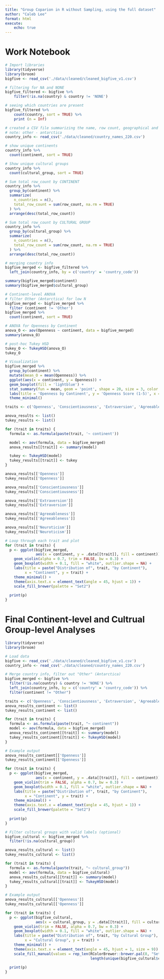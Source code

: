 ```yaml
--- 
title: "Group Coparion in R without Sampling, using the full dataset"
author: "Caleb Lee"
format: html
execute: 
    echo: true
---
```

# Work Notebook
```r
# Import libraries
library(tidyverse)
library(broom)
bigfive <- read_csv('./data/cleaned/cleaned_bigfive_v1.csv')
```
```r
# filtering for NA and NONE
bigfive_filtered <- bigfive %>%
    filter(!is.na(country) & country != 'NONE')

# seeing which countries are present
bigfive_filtered %>%
    count(country, sort = TRUE) %>%
    print (n = Inf)
```

```r
# created a CSV file summarizing the name, row count, geographical and cultural location of all 220 countries present (after filtered for NA and NONE)
# note: other - antarctica 
country_info <- read_csv('./data/cleaned/country_names_220.csv')

# show unique continents
country_info %>%
  count(continent, sort = TRUE)

# Show unique cultural groups
country_info %>%
  count(cultural_group, sort = TRUE)

# Sum total row_count by CONTINENT
country_info %>%
  group_by(continent) %>%
  summarize(
    n_countries = n(),
    total_row_count = sum(row_count, na.rm = TRUE)
  ) %>%
  arrange(desc(total_row_count))

# Sum total row_count by CULTURAL GROUP
country_info %>%
  group_by(cultural_group) %>%
  summarize(
    n_countries = n(),
    total_row_count = sum(row_count, na.rm = TRUE)
  ) %>%
  arrange(desc(total_row_count))

```
```r
# merging country info 
bigfive_merged <- bigfive_filtered %>%
  left_join(country_info, by = c('country' = 'country_code'))

summary(bigfive_merged$continent)
summary(bigfive_merged$cultural_group)
```
```r
# Continent-level ANOVA
# filter Other (Antarctica) for low N
bigfive_merged <- bigfive_merged %>%
  filter (continent != 'Other')
bigfive_merged %>%
  count(continent, sort = TRUE)

# ANOVA for Openness by Continent
anova_O <- aov(Openness ~ continent, data = bigfive_merged)
summary(anova_O)

# post-hoc Tukey HSD
tukey_O <- TukeyHSD(anova_O)
tukey_O

# Visualization
bigfive_merged %>%
  group_by(continent) %>%
  mutate(mean_O = mean(Openness)) %>%
  ggplot(aes(x = continent, y = Openness)) +
  geom_boxplot(fill = 'lightblue') +
  stat_summary(fun = mean, geom = 'point', shape = 20, size = 3, color = 'red') +
  labs(title = 'Openness by Continent', y = 'Openness Score (1-5)', x = 'Continent') +
  theme_minimal()
```
```r
traits <- c('Openness', 'Conscientiousness', 'Extraversion', 'Agreeableness', 'Neuroticism')

anova_results <- list()
tukey_results <- list()

for (trait in traits) {
  formula <- as.formula(paste(trait, '~ continent'))

  model <- aov(formula, data = bigfive_merged)
  anova_results[[trait]] <- summary(model)

  tukey <- TukeyHSD(model)
  tukey_results[[trait]] <- tukey
}

anova_results[['Openness']]
tukey_results[['Openness']]

anova_results[['Conscientiousness']]
tukey_results[['Conscientiousness']]

anova_results[['Extraversion']]
tukey_results[['Extraversion']]

anova_results[['Agreeableness']]
tukey_results[['Agreeableness']]

anova_results[['Neuroticism']]
tukey_results[['Neuroticism']]

```
```r
# Loop through each trait and plot
for (trait in traits) {
  p <- ggplot(bigfive_merged, 
              aes(x = continent, y = .data[[trait]], fill = continent)) +
    geom_violin(alpha = 0.7, trim = FALSE, bw = 0.3) +
    geom_boxplot(width = 0.1, fill = "white", outlier.shape = NA) +
    labs(title = paste("Distribution of", trait, "by Continent"),
         x = "Continent", y = trait) +
    theme_minimal() +
    theme(axis.text.x = element_text(angle = 45, hjust = 1)) +
    scale_fill_brewer(palette = "Set2")
  
  print(p)
}
```

# Final Continent-level and Cultrual Group-level Analyses 
```r
library(tidyverse)
library(broom)

# Load data
bigfive <- read_csv('./data/cleaned/cleaned_bigfive_v1.csv')
country_info <- read_csv('./data/cleaned/country_names_220.csv')

# Merge country info, filter out "Other" (Antarctica)
bigfive_merged <- bigfive %>%
  filter(!is.na(country) & country != 'NONE') %>%
  left_join(country_info, by = c('country' = 'country_code')) %>%
  filter(continent != "Other")

traits <- c('Openness', 'Conscientiousness', 'Extraversion', 'Agreeableness', 'Neuroticism')
anova_results_continent <- list()
tukey_results_continent <- list()

for (trait in traits) {
  formula <- as.formula(paste(trait, "~ continent"))
  model <- aov(formula, data = bigfive_merged)
  anova_results_continent[[trait]] <- summary(model)
  tukey_results_continent[[trait]] <- TukeyHSD(model)
}

# Example output
anova_results_continent[['Openness']]
tukey_results_continent[['Openness']]
```
```r
for (trait in traits) {
  p <- ggplot(bigfive_merged, 
              aes(x = continent, y = .data[[trait]], fill = continent)) +
    geom_violin(trim = FALSE, alpha = 0.7, bw = 0.3) +
    geom_boxplot(width = 0.1, fill = "white", outlier.shape = NA) +
    labs(title = paste("Distribution of", trait, "by Continent"),
         x = "Continent", y = trait) +
    theme_minimal() +
    theme(axis.text.x = element_text(angle = 45, hjust = 1)) +
    scale_fill_brewer(palette = "Set2")
  
  print(p)
}
```
```r
# Filter cultural groups with valid labels (optional)
bigfive_cultural <- bigfive_merged %>%
  filter(!is.na(cultural_group))

anova_results_cultural <- list()
tukey_results_cultural <- list()

for (trait in traits) {
  formula <- as.formula(paste(trait, "~ cultural_group"))
  model <- aov(formula, data = bigfive_cultural)
  anova_results_cultural[[trait]] <- summary(model)
  tukey_results_cultural[[trait]] <- TukeyHSD(model)
}

# Example output
anova_results_cultural[['Openness']]
tukey_results_cultural[['Openness']]
```
```r
for (trait in traits) {
  p <- ggplot(bigfive_cultural, 
              aes(x = cultural_group, y = .data[[trait]], fill = cultural_group)) +
    geom_violin(trim = FALSE, alpha = 0.7, bw = 0.3) +
    geom_boxplot(width = 0.1, fill = "white", outlier.shape = NA) +
    labs(title = paste("Distribution of", trait, "by Cultural Group"),
         x = "Cultural Group", y = trait) +
    theme_minimal() +
    theme(axis.text.x = element_text(angle = 45, hjust = 1, size = 9)) +
    scale_fill_manual(values = rep_len(RColorBrewer::brewer.pal(8, "Set3"), 
                                       length(unique(bigfive_cultural$cultural_group))))
  
  print(p)
}
```